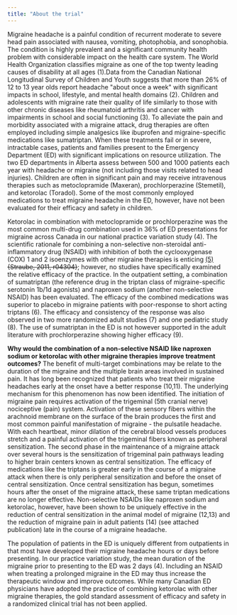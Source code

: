 ```yaml
---
title: "About the trial"
---
```


Migraine headache is a painful condition of recurrent moderate to severe head pain associated with nausea, vomiting, photophobia, and sonophobia. The condition is highly prevalent and a significant community health problem with considerable impact on the health care system. The World Health Organization classifies migraine as one of the top twenty leading causes of disability at all ages (1).Data from the Canadian National Longitudinal Survey of Children and Youth suggests that more than 26% of 12 to 13 year olds report headache \"about once a week\" with significant impacts in school, lifestyle, and mental health domains (2). Children and adolescents with migraine rate their quality of life similarly to those with other chronic diseases like rheumatoid arthritis and cancer with impairments in school and social functioning (3). To alleviate the pain and morbidity associated with a migraine attack, drug therapies are often employed including simple analgesics like ibuprofen and migraine-specific medications like sumatriptan. When these treatments fail or in severe, intractable cases, patients and families present to the Emergency Department (ED) with significant implications on resource utilization. The two ED departments in Alberta assess between 500 and 1000 patients each year with headache or migraine (not including those visits related to head injuries). Children are often in significant pain and may receive intravenous therapies such as metoclopramide (Maxeran), prochlorperazine (Stemetil), and ketorolac (Toradol). Some of the most commonly employed medications to treat migraine headache in the ED, however, have not been evaluated for their efficacy and safety in children.

Ketorolac in combination with metoclopramide or prochlorperazine was the most common multi-drug combination used in 36% of ED presentations for migraine across Canada in our national practice variation study (4). The scientific rationale for combining a non-selective non-steroidal anti-inflammatory drug (NSAID) with inhibition of both the cyclooxygenase (COX) 1 and 2 isoenzymes with other migraine therapies is enticing [(5)]{.underline}~~{Straube, 2011, r04304}~~; however, no studies have specifically examined the relative efficacy of the practice. In the outpatient setting, a combination of sumatriptan (the reference drug in the triptan class of migraine-specific serotonin 1b/1d agonists) and naproxen sodium (another non-selective NSAID) has been evaluated. The efficacy of the combined medications was superior to placebo in migraine patients with poor-response to short acting triptans (6). The efficacy and consistency of the response was also observed in two more randomized adult studies (7) and one pediatric study (8). The use of sumatriptan in the ED is not however supported in the adult literature with prochlorperazine showing higher efficacy (9).

**Why would the combination of a non-selective NSAID like naproxen sodium or ketorolac with other migraine therapies improve treatment outcomes?** The benefit of multi-target combinations may be relate to the duration of the migraine and the multiple brain areas involved in sustained pain. It has long been recognized that patients who treat their migraine headaches early at the onset have a better response (10,11). The underlying mechanism for this phenomenon has now been identified. The initiation of migraine pain requires activation of the trigeminal (5th cranial nerve) nociceptive (pain) system. Activation of these sensory fibers within the arachnoid membrane on the surface of the brain produces the first and most common painful manifestation of migraine - the pulsatile headache. With each heartbeat, minor dilation of the cerebral blood vessels produces stretch and a painful activation of the trigeminal fibers known as peripheral sensitization. The second phase in the maintenance of a migraine attack over several hours is the sensitization of trigeminal pain pathways leading to higher brain centers known as central sensitization. The efficacy of medications like the triptans is greater early in the course of a migraine attack when there is only peripheral sensitization and before the onset of central sensitization. Once central sensitization has begun, sometimes hours after the onset of the migraine attack, these same triptan medications are no longer effective. Non-selective NSAIDs like naproxen sodium and ketorolac, however, have been shown to be uniquely effective in the reduction of central sensitization in the animal model of migraine (12,13) and the reduction of migraine pain in adult patients (14) (see attached publication) late in the course of a migraine headache.

The population of patients in the ED is uniquely different from outpatients in that most have developed their migraine headache hours or days before presenting. In our practice variation study, the mean duration of the migraine prior to presenting to the ED was 2 days (4). Including an NSAID when treating a prolonged migraine in the ED may thus increase the therapeutic window and improve outcomes. While many Canadian ED physicians have adopted the practice of combining ketorolac with other migraine therapies, the gold standard assessment of efficacy and safety in a randomized clinical trial has not been applied.
